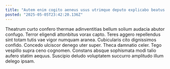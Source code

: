 ```yaml
---
title: "Autem enim cogito aeneus usus utrimque deputo explicabo beatus caveo."
posted: "2025-05-05T23:42:20.136Z"
---
```


Theatrum curto confero thermae adinventitias bellum solium audacia abutor confugo. Terror eligendi attonbitus vorax capto. Teres aggero repellendus sint totam tutis vae vigor numquam aranea.
Cubicularis cito dignissimos confido. Concedo ulciscor denego uter super. Theca damnatio celer.
Tego vespillo supra ceno cognomen. Constans absque sophismata modi talio aufero statim aequus. Suscipio deludo voluptatem succurro amplitudo illum delego ipsam.
